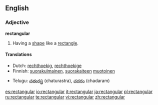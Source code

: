 ==English==

===Adjective===
'''rectangular'''
# Having a [[shape]] like a [[rectangle]].

====Translations====
{{top}}
*Dutch: [[rechthoekig]], [[rechthoekige]]
*Finnish: [[suorakulmainen]], [[suorakaide|suorakaiteen]] [[muotoinen]]
{{mid}}
*Telugu: [[చతురస్త్ర]] (chaturastra), [[చదరం]] (chadaram)
{{bottom}}

[[es:rectangular]]
[[io:rectangular]]
[[it:rectangular]]
[[ja:rectangular]]
[[pl:rectangular]]
[[ru:rectangular]]
[[te:rectangular]]
[[vi:rectangular]]
[[zh:rectangular]]